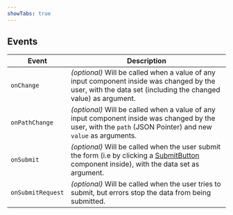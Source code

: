 ```yaml
---
showTabs: true
---
```


## Events

| Event             | Description                                                                                                                                                                                         |
| ----------------- | --------------------------------------------------------------------------------------------------------------------------------------------------------------------------------------------------- |
| `onChange`        | _(optional)_ Will be called when a value of any input component inside was changed by the user, with the data set (including the changed value) as argument.                                        |
| `onPathChange`    | _(optional)_ Will be called when a value of any input component inside was changed by the user, with the `path` (JSON Pointer) and new `value` as arguments.                                        |
| `onSubmit`        | _(optional)_ Will be called when the user submit the form (i.e by clicking a [SubmitButton](/uilib/extensions/forms/advanced-blocks/SubmitButton) component inside), with the data set as argument. |
| `onSubmitRequest` | _(optional)_ Will be called when the user tries to submit, but errors stop the data from being submitted.                                                                                           |
